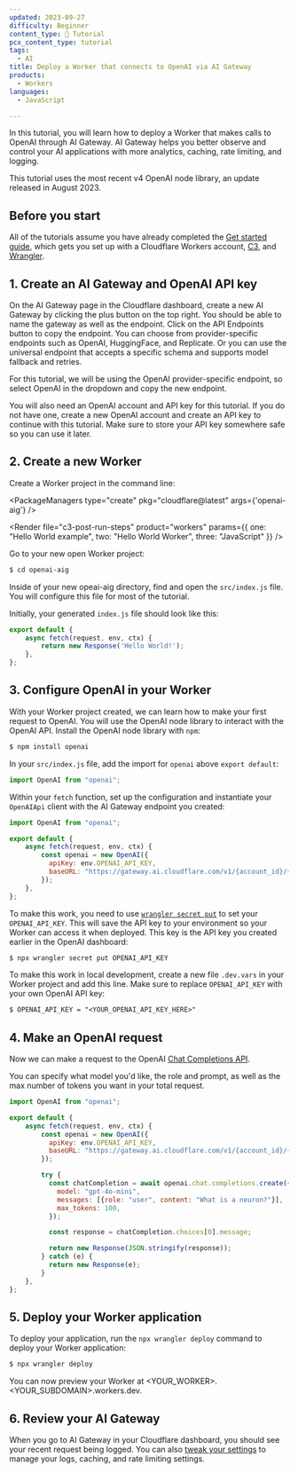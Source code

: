 ```yaml
---
updated: 2023-09-27
difficulty: Beginner
content_type: 📝 Tutorial
pcx_content_type: tutorial
tags:
  - AI
title: Deploy a Worker that connects to OpenAI via AI Gateway
products:
  - Workers
languages:
  - JavaScript

---
```





In this tutorial, you will learn how to deploy a Worker that makes calls to OpenAI through AI Gateway. AI Gateway helps you better observe and control your AI applications with more analytics, caching, rate limiting, and logging.

This tutorial uses the most recent v4 OpenAI node library, an update released in August 2023.

## Before you start

All of the tutorials assume you have already completed the [Get started guide](/workers/get-started/guide/), which gets you set up with a Cloudflare Workers account, [C3](https://github.com/cloudflare/workers-sdk/tree/main/packages/create-cloudflare), and [Wrangler](/workers/wrangler/install-and-update/).

## 1. Create an AI Gateway and OpenAI API key

On the AI Gateway page in the Cloudflare dashboard, create a new AI Gateway by clicking the plus button on the top right. You should be able to name the gateway as well as the endpoint. Click on the API Endpoints button to copy the endpoint. You can choose from provider-specific endpoints such as OpenAI, HuggingFace, and Replicate. Or you can use the universal endpoint that accepts a specific schema and supports model fallback and retries.

For this tutorial, we will be using the OpenAI provider-specific endpoint, so select OpenAI in the dropdown and copy the new endpoint.

You will also need an OpenAI account and API key for this tutorial. If you do not have one, create a new OpenAI account and create an API key to continue with this tutorial. Make sure to store your API key somewhere safe so you can use it later.

## 2. Create a new Worker

Create a Worker project in the command line:

<PackageManagers type="create" pkg="cloudflare@latest" args={'openai-aig'} />

<Render file="c3-post-run-steps" product="workers" params={{ one: "Hello World example", two: "Hello World Worker", three: "JavaScript" }} />

Go to your new open Worker project:

```sh title="Open your new project directory"
$ cd openai-aig
```

Inside of your new opeai-aig directory, find and open the `src/index.js` file. You will configure this file for most of the tutorial.

Initially, your generated `index.js` file should look like this:

```js
export default {
	async fetch(request, env, ctx) {
		return new Response('Hello World!');
	},
};
```

## 3. Configure OpenAI in your Worker

With your Worker project created, we can learn how to make your first request to OpenAI. You will use the OpenAI node library to interact with the OpenAI API. Install the OpenAI node library with `npm`:

```sh title="Install the OpenAI node library"
$ npm install openai
```

In your `src/index.js` file, add the import for `openai` above `export default`:

```js
import OpenAI from "openai";
```

Within your `fetch` function, set up the configuration and instantiate your `OpenAIApi` client with the AI Gateway endpoint you created:

```js null {5-8}
import OpenAI from "openai";

export default {
	async fetch(request, env, ctx) {
		const openai = new OpenAI({
		  apiKey: env.OPENAI_API_KEY,
		  baseURL: "https://gateway.ai.cloudflare.com/v1/{account_id}/{gateway_id}/openai" // paste your AI Gateway endpoint here
		});
	},
};
```

To make this work, you need to use [`wrangler secret put`](/workers/wrangler/commands/#put-3) to set your `OPENAI_API_KEY`. This will save the API key to your environment so your Worker can access it when deployed. This key is the API key you created earlier in the OpenAI dashboard:

```sh title="Save your API key to your Workers env"
$ npx wrangler secret put OPENAI_API_KEY
```

To make this work in local development, create a new file `.dev.vars` in your Worker project and add this line. Make sure to replace `OPENAI_API_KEY` with your own OpenAI API key:

```txt title="Save your API key locally"
$ OPENAI_API_KEY = "<YOUR_OPENAI_API_KEY_HERE>"
```

## 4. Make an OpenAI request

Now we can make a request to the OpenAI [Chat Completions API](https://platform.openai.com/docs/guides/gpt/chat-completions-api).

You can specify what model you'd like, the role and prompt, as well as the max number of tokens you want in your total request.

```js null {10-22}
import OpenAI from "openai";

export default {
	async fetch(request, env, ctx) {
		const openai = new OpenAI({
		  apiKey: env.OPENAI_API_KEY,
		  baseURL: "https://gateway.ai.cloudflare.com/v1/{account_id}/{gateway_id}/openai"
		});

		try {
		  const chatCompletion = await openai.chat.completions.create({
			model: "gpt-4o-mini",
			messages: [{role: "user", content: "What is a neuron?"}],
			max_tokens: 100,
		  });

		  const response = chatCompletion.choices[0].message;

		  return new Response(JSON.stringify(response));
		} catch (e) {
		  return new Response(e);
		}
	},
};
```

## 5. Deploy your Worker application

To deploy your application, run the `npx wrangler deploy` command to deploy your Worker application:

```sh title="Deploy your Worker"
$ npx wrangler deploy
```

You can now preview your Worker at \<YOUR\_WORKER>.\<YOUR\_SUBDOMAIN>.workers.dev.

## 6. Review your AI Gateway

When you go to AI Gateway in your Cloudflare dashboard, you should see your recent request being logged. You can also [tweak your settings](/ai-gateway/configuration/) to manage your logs, caching, and rate limiting settings.
